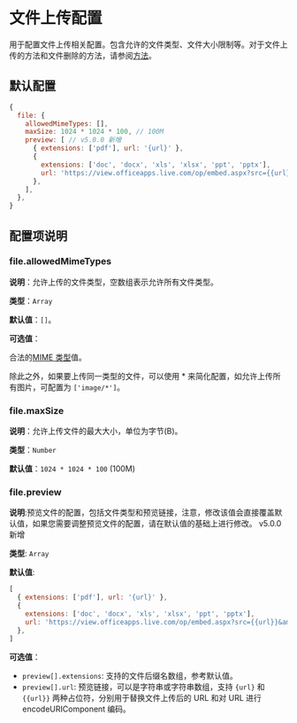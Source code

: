 
# 文件上传配置

用于配置文件上传相关配置。包含允许的文件类型、文件大小限制等。对于文件上传的方法和文件删除的方法，请参阅[方法](/docs/events)。

## 默认配置

```js
{
  file: {
    allowedMimeTypes: [],
    maxSize: 1024 * 1024 * 100, // 100M
    preview: [ // v5.0.0 新增
      { extensions: ['pdf'], url: '{url}' },
      {
        extensions: ['doc', 'docx', 'xls', 'xlsx', 'ppt', 'pptx'],
        url: 'https://view.officeapps.live.com/op/embed.aspx?src={{url}}&amp;wdStartOn=1&amp;wdPrint=0&amp;wdEmbedCode=0',
      },
    ],
  },
}
```

## 配置项说明

### file.allowedMimeTypes

**说明**：允许上传的文件类型，空数组表示允许所有文件类型。

**类型**：`Array`

**默认值**：`[]`。

**可选值**：

合法的[MIME 类型](https://developer.mozilla.org/zh-CN/docs/Web/HTTP/Basics_of_HTTP/MIME_types)值。

除此之外，如果要上传同一类型的文件，可以使用 * 来简化配置，如允许上传所有图片，可配置为 `['image/*']`。

### file.maxSize

**说明**：允许上传文件的最大大小，单位为字节(B)。

**类型**：`Number`

**默认值**：`1024 * 1024 * 100` (100M)

### file.preview 

**说明**:预览文件的配置，包括文件类型和预览链接，注意，修改该值会直接覆盖默认值，如果您需要调整预览文件的配置，请在默认值的基础上进行修改。 <Badge theme="success">v5.0.0 新增</Badge>

**类型**: `Array`

**默认值**: 
```js
[
  { extensions: ['pdf'], url: '{url}' },
  {
    extensions: ['doc', 'docx', 'xls', 'xlsx', 'ppt', 'pptx'],
    url: 'https://view.officeapps.live.com/op/embed.aspx?src={{url}}&amp;wdStartOn=1&amp;wdPrint=0&amp;wdEmbedCode=0',
  },
]
```

**可选值**：

- `preview[].extensions`: 支持的文件后缀名数组，参考默认值。
- `preview[].url`: 预览链接，可以是字符串或字符串数组，支持 `{url}` 和 `{{url}}` 两种占位符，分别用于替换文件上传后的 URL 和对 URL 进行 encodeURIComponent 编码。
